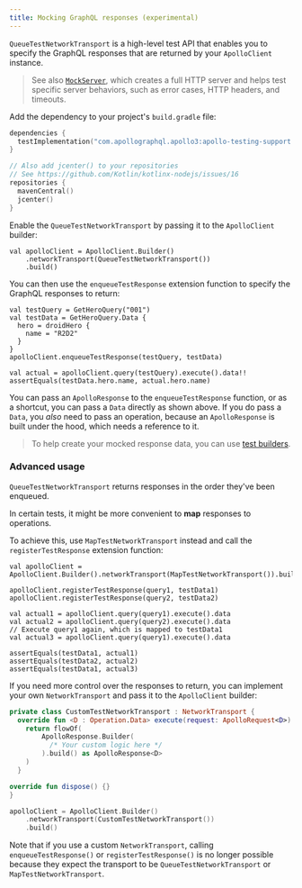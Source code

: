 ```yaml
---
title: Mocking GraphQL responses (experimental)
---
```


`QueueTestNetworkTransport` is a high-level test API that enables you to specify the GraphQL responses that are returned by your `ApolloClient` instance.

> See also [`MockServer`](./mocking-http-responses), which creates a full HTTP server and helps test specific server behaviors, such as error cases, HTTP headers, and timeouts.

Add the dependency to your project's `build.gradle` file:

```kotlin title="build.gradle[.kts]"
dependencies {
  testImplementation("com.apollographql.apollo3:apollo-testing-support:3.7.2")
}

// Also add jcenter() to your repositories
// See https://github.com/Kotlin/kotlinx-nodejs/issues/16
repositories {
  mavenCentral()
  jcenter()
}
```

Enable the `QueueTestNetworkTransport` by passing it to the `ApolloClient` builder:

```kotlin{2}
val apolloClient = ApolloClient.Builder()
    .networkTransport(QueueTestNetworkTransport())
    .build()
```

You can then use the `enqueueTestResponse` extension function to specify the GraphQL responses to return:

```kotlin{7}
val testQuery = GetHeroQuery("001")
val testData = GetHeroQuery.Data {
  hero = droidHero {
    name = "R2D2"
  }
}
apolloClient.enqueueTestResponse(testQuery, testData)

val actual = apolloClient.query(testQuery).execute().data!!
assertEquals(testData.hero.name, actual.hero.name)
```

You can pass an `ApolloResponse` to the `enqueueTestResponse` function, or as a shortcut, you can pass a `Data` directly as shown above. If you do pass a `Data`, you _also_ need to pass an operation, because an `ApolloResponse` is built under the hood, which needs a reference to it.

> To help create your mocked response data, you can use [test builders](./test-builders/).

### Advanced usage

`QueueTestNetworkTransport` returns responses in the order they've been enqueued.

In certain tests, it might be more convenient to **map** responses to operations.

To achieve this, use `MapTestNetworkTransport` instead and call the `registerTestResponse` extension function:

```kotlin{1,3-4}
val apolloClient = ApolloClient.Builder().networkTransport(MapTestNetworkTransport()).build()

apolloClient.registerTestResponse(query1, testData1)
apolloClient.registerTestResponse(query2, testData2)

val actual1 = apolloClient.query(query1).execute().data
val actual2 = apolloClient.query(query2).execute().data
// Execute query1 again, which is mapped to testData1
val actual3 = apolloClient.query(query1).execute().data

assertEquals(testData1, actual1)
assertEquals(testData2, actual2)
assertEquals(testData1, actual3)
```

If you need more control over the responses to return, you can implement your own `NetworkTransport` and pass it to the `ApolloClient` builder:

```kotlin
private class CustomTestNetworkTransport : NetworkTransport {
  override fun <D : Operation.Data> execute(request: ApolloRequest<D>): Flow<ApolloResponse<D>> {
    return flowOf(
        ApolloResponse.Builder(
          /* Your custom logic here */
        ).build() as ApolloResponse<D>
    )
  }

override fun dispose() {}
}

apolloClient = ApolloClient.Builder()
    .networkTransport(CustomTestNetworkTransport())
    .build()
```

Note that if you use a custom `NetworkTransport`, calling `enqueueTestResponse()` or `registerTestResponse()` is no longer possible because they expect the transport to be `QueueTestNetworkTransport` or `MapTestNetworkTransport`.
